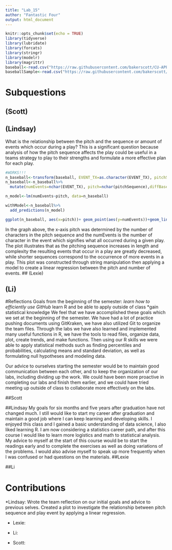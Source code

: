 ---
title: "Lab_15"
author: "Fantastic Four"
output: html_document
---

```{r setup, include=FALSE,message=FALSE,warning=FALSE}
knitr::opts_chunk$set(echo = TRUE)
library(tidyverse)
library(lubridate)
library(forcats)
library(stringr)
library(modelr)
library(magrittr)
baseball<-read.csv("https://raw.githubusercontent.com/bakerscott/CU-APPM2720/master/m6/Lab15/rawData2010_2013_v2.csv")
baseballSample<-read.csv("https://raw.githubusercontent.com/bakerscott/CU-APPM2720/master/m6/Lab15/rawData2013_sample_BASEBALL.csv")
```


# Subquestions

## (Scott)

## (Lindsay)
What is the relationship between the pitch and the sequence or amount of events which occur during a play? 
This is a significant question because analysis of how the pitch sequence affects the play could be useful in a teams strategy to play to their strengths and formulate a more effective plan for each play.
```{r}
#WORKS!!!
n_baseball<-transform(baseball, EVENT_TX=as.character(EVENT_TX), pitchSequence=as.character(pitchSequence))
n_baseball<-n_baseball%>%
  mutate(numEvents=nchar(EVENT_TX), pitch=nchar(pitchSequence),diffBase=END_BASES_CD-START_BASES_CD)

n_model<-lm(numEvents~pitch, data=n_baseball)

withModel<-n_baseball%>%
  add_predictions(n_model)

ggplot(n_baseball, aes(x=pitch))+ geom_point(aes(y=numEvents))+geom_line(aes(y=pred), data=withModel)

```
In the graph above, the x-axis pitch was determined by the number of characters in the pitch sequence and the numEvents is the number of character in the event which signifies what all occurred during a given play. The plot illustrates that as the pitching sequence increases in length and complexity the resulting events that occur in a play are greatly decreased, while shorter sequences correspond to the occurrence of more events in a play. This plot was constructed through string manipulation then applying a model to create a linear regression between the pitch and number of events.
## (Lexie)

## (Li)


#Reflections
Goals from the beginning of the semester:
*learn how to efficiently use GitHub
*learn R and be able to apply outside of class
*gain statistical knowledge
We feel that we have accomplished these goals which we set at the beginning of the semester. We have had a lot of practice pushing documents using GitKraken, we have also utilized Git to organize the team files. Through the labs we have also learned and implemented many useful functions in R, we have the tools to read files, organize data, plot, create trends, and make functions. Then using our R skills we were able to apply statistical methods such as finding percentiles and probabilities, calculating means and standard deviation, as well as formulating null hypotheses and modeling data.

Our advice to ourselves starting the semester would be to maintain good communication between each other, and to keep the organization of our labs, including dividing up the work. We could have been more proactive in completing our labs and finish them earlier, and we could have tried meeting up outside of class to collaborate more effectively on the labs.

##Scott

##Lindsay
My goals for six months and five years after graduation have not changed much. I still would like to start my career after graduation and maintain a good job where I can keep learning and developing skills. I enjoyed this class and I gained a basic understanding of data science, I also liked learning R. I am now considering a statistics career path, and after this course I would like to learn more logistics and math to statistical analysis. My advice to myself at the start of this course would be to start the readings early and to complete the exercises as well as doing variations of the problems. I would also advise myself to speak up more frequently when I was confused or had questions on the materials. 
##Lexie

##Li


# Contributions
*Lindsay: Wrote the team reflection on our initial goals and advice to previous selves. Created a plot to investigate the relationship between pitch sequence and play event by applying a linear regression. 

* Lexie:

* Li: 

* Scott:
